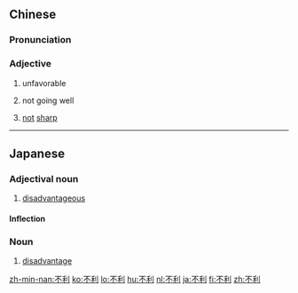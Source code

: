 ==Chinese==
{{zh-forms}}

===Pronunciation===
{{zh-pron
|m=不lì
|c=bat1 lei6
|h=pfs=put-li
|mn=put-lī
|cat=a
}}

===Adjective===
{{zh-adj}}

# {{lb|zh|Intermediate Mandarin}} unfavorable
# {{lb|zh|Intermediate Mandarin}} not going well
# {{lb|zh|archaic}} [[not]] [[sharp]]

----

==Japanese==
{{ja-kanjitab|ふ|り|yomi=on}}

===Adjectival noun===
{{ja-adj|infl=na|ふり}}

# [[disadvantageous]]

====Inflection====
{{ja-na|ふり}}

===Noun===
{{ja-noun|ふり}}

# [[disadvantage]]

[[zh-min-nan:不利]]
[[ko:不利]]
[[lo:不利]]
[[hu:不利]]
[[nl:不利]]
[[ja:不利]]
[[fi:不利]]
[[zh:不利]]